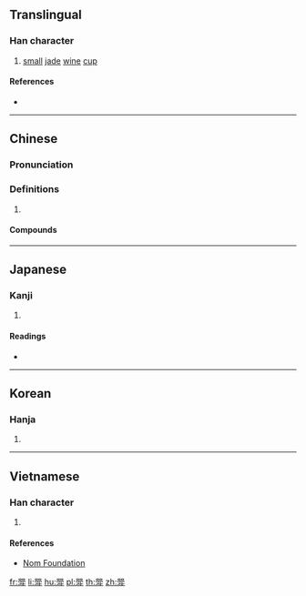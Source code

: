 ==Translingual==

===Han character===
{{Han char|rn=68|rad=斗|as=08|sn=12|four=66402|canj=RRBYJ|ids=⿳吅冖斗}}

# [[small]] [[jade]] [[wine]] [[cup]]

====References====
* {{Han ref|kx=0478.160|dkj=13512|dj=0837.020|hdz=32254.070|uh=659D|ud=26013|bh=D97A|bd=55674}}

----

==Chinese==
{{zh-forms}}

===Pronunciation===
{{zh-pron
|m=jiǎ
|c=gaa2
|mn=qz,xm:ká/zz:kée
|mc=y
|oc=y
|ma=
|cat=n
}}

===Definitions===
{{zh-hanzi}}

# {{rfdef|zh}}

====Compounds====
{{zh-der|斝彝|斝耳|走斝傳觴|走斝飛觥|走斝飛觴|飛觥獻斝|飛觥走斝|飛觥限斝|飛觴走斝}}

----

==Japanese==

===Kanji===
{{ja-kanji|grade=|rs=斗08}}

# {{defn|lang=ja|sort=斗08}}

====Readings====
* {{ja-readings|on=[[か]] (ka), [[け]] (ke)|kun=[[うつわ]] (utsuwa)}}

----

==Korean==

===Hanja===
{{ko-hanja|hangeul=가|eumhun=|rv=ga|mr=ka|y=ka}}

# {{defn|lang=ko|sort=斗08}}

----

==Vietnamese==

===Han character===
{{vi-readings|rs=斗08|hanviet=giả}}

# {{defn|lang=vi|sort=斗08}}

====References====
* [http://nomfoundation.org/common/nom_details.php?codepoint=659d Nom Foundation]

[[fr:斝]]
[[li:斝]]
[[hu:斝]]
[[pl:斝]]
[[th:斝]]
[[zh:斝]]